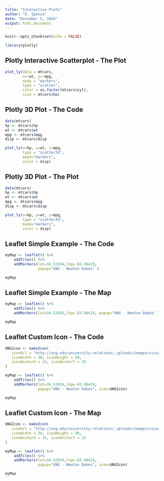 ```yaml
---
title: "Interactive Plots"
author: "D. Spence"
date: "December 5, 2016"
output: html_document
---
```


```r
knitr::opts_chunk$set(echo = FALSE)
```


```r
library(plotly)
```


## Plotly Interactive Scatterplot - The Plot

```r
plot_ly(data = mtcars, 
        x=~wt, y=~mpg, 
        mode = "markers", 
        type = "scatter", 
        color = as.factor(mtcars$cyl), 
        size = mtcars$hp)
```

## Plotly 3D Plot - The Code
```r
data(mtcars)
hp <- mtcars$hp
wt <- mtcars$wt
mpg <- mtcars$mpg
disp <- mtcars$disp

plot_ly(x=hp, y=wt, z=mpg, 
        type = "scatter3d", 
        mode="markers", 
        color = disp)
```

## Plotly 3D Plot - The Plot
```r
data(mtcars)
hp <- mtcars$hp
wt <- mtcars$wt
mpg <- mtcars$mpg
disp <- mtcars$disp

plot_ly(x=hp, y=wt, z=mpg, 
        type = "scatter3d", 
        mode="markers", 
        color = disp)
```

## Leaflet Simple Example - The Code
```r
myMap <- leaflet() %>% 
    addTiles() %>%
    addMarkers(lat=34.52954,lng=-83.98419, 
               popup="UNG - Newton Oakes" )

myMap
```

## Leaflet Simple Example - The Map
```r
myMap <- leaflet() %>% 
    addTiles() %>%
    addMarkers(lat=34.52954,lng=-83.98419, popup="UNG - Newton Oakes" )

myMap
```

## Leaflet Custom Icon - The Code
```r
UNGIcon <- makeIcon(
   iconUrl = "http://ung.edu/university-relations/_uploads/images/visual-identity-elements/UNG_SteepleMark_2c_121x200.png", 
   iconWidth = 30, iconHeight = 50, 
   iconAnchorX = 15, iconAnchorY = 25
)

myMap <- leaflet() %>% 
    addTiles() %>%
    addMarkers(lat=34.52954,lng=-83.98419, 
               popup="UNG - Newton Oakes", icon=UNGIcon)

myMap
```

## Leaflet Custom Icon - The Map
```r
UNGIcon <- makeIcon(
   iconUrl = "http://ung.edu/university-relations/_uploads/images/visual-identity-elements/UNG_SteepleMark_2c_121x200.png", 
   iconWidth = 30, iconHeight = 50, 
   iconAnchorX = 15, iconAnchorY = 25
)

myMap <- leaflet() %>% 
    addTiles() %>%
    addMarkers(lat=34.52954,lng=-83.98419, 
               popup="UNG - Newton Oakes", icon=UNGIcon)

myMap
```



